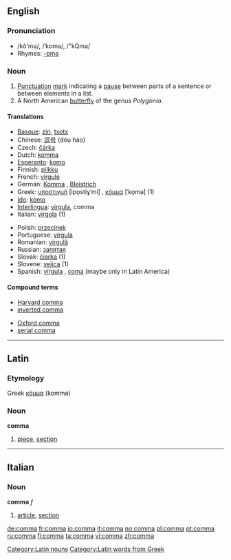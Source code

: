 {{see|coma}}
==English==
{{Punctuation marks}}
===Pronunciation===
*/kŏ'mə/, /ˈkɒma/, /"kQma/
*Rhymes: [[Rhymes:English:-ɒmə|-ɒmə]]

===Noun===
{{en-noun}}
#[[Punctuation]] [[mark]] indicating a [[pause]] between parts of a sentence or between elements in a list.
#A North American [[butterfly]] of the genus ''Polygonia''.

====Translations====
{{top}}
*[[Basque]]: [[ziri]], [[txotx]]
*Chinese: [[逗号]] (dòu hào)
*Czech: [[čárka]]
*Dutch: [[komma]] {{f}}
*[[Esperanto]]: [[komo]]
*Finnish: [[pilkku]]
*French: [[virgule]] {{f}}
*German: [[Komma]] {{n}}, [[Bleistrich]] {{m}}
*Greek: [[υποστιγμή]] [ipo̞stiɣˈmi] {{f}}, [[κόμμα]] [ˈko̞ma] {{n}} (1)
*[[Ido]]: [[komo]]
*[[Interlingua]]: [[virgula]], comma
*Italian: [[virgola]] {{f}} (1)
{{mid}}
*Polish: [[przecinek]] {{m}}
*Portuguese: [[vírgula]] {{f}}
*Romanian: [[virgulă]] {{f}}
*Russian: [[запятая]] {{f}}
*Slovak: [[čiarka]] {{f}} (1)
*Slovene: [[vejica]] {{f}} (1)
*Spanish: [[vírgula]] {{f}}, [[coma]] {{f}} (maybe only in Latin America)
{{bottom}}

====Compound terms====
{{top2}}
*[[Harvard comma]]
*[[inverted comma]]
{{mid2}}
*[[Oxford comma]]
*[[serial comma]]
{{bottom}}

----

==Latin==

===Etymology===
Greek [[κόμμα]] (komma)

===Noun===
'''comma'''
# [[piece]], [[section]]

[[Category:Latin nouns]]
[[Category:Latin words from Greek]]

----

==Italian==

===Noun===
'''comma''' ''f''
# [[article]], [[section]]

[[de:comma]]
[[fr:comma]]
[[io:comma]]
[[it:comma]]
[[no:comma]]
[[pl:comma]]
[[pt:comma]]
[[ru:comma]]
[[fi:comma]]
[[ta:comma]]
[[vi:comma]]
[[zh:comma]]